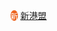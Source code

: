 <span style="height:{{{1|20px}}}; width:{{{1|20px}}};text-align:center; font-size:85%; color:#FFFFFF; display:inline-block; background:#ED6420; border-radius:50%">新</span>&nbsp;[[新香港聯盟|新港盟]]<noinclude><noinclude>
{{Documentation}}
[[Category:香港政党标示模板|{{PAGENAME}}]]
</noinclude>